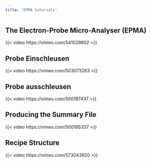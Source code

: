 ```yaml
---
title: 'EPMA tutorials'
---
```


## The Electron-Probe Micro-Analyser (EPMA)
{{< video https://vimeo.com/541029802 >}}

## Probe Einschleusen
{{< video https://vimeo.com/503073263 >}}

## Probe ausschleusen
{{< video https://vimeo.com/500187437 >}}

## Producing the Summary File
{{< video https://vimeo.com/500185337 >}}

## Recipe Structure
{{< video https://vimeo.com/573043920 >}}